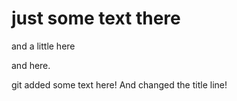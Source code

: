 # just some text there

and a little here

and here.

git added some text here! And changed the title line!
